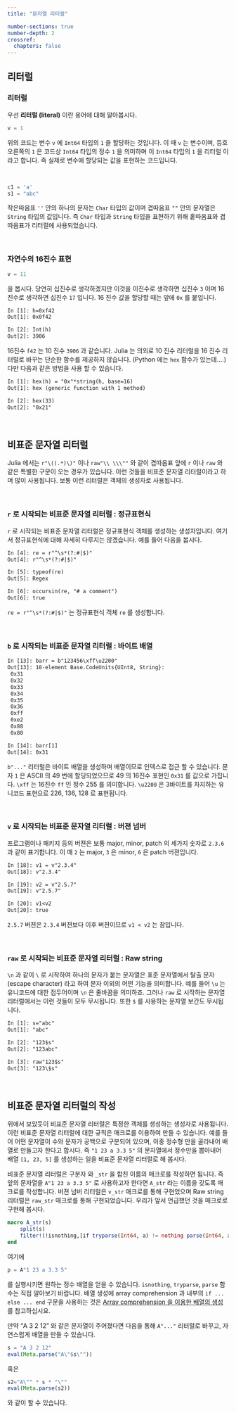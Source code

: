 ```yaml
---
title: "문자열 리터럴"

number-sections: true
number-depth: 2
crossref:
  chapters: false
---
```


## 리터럴

### 리터럴

우선 **리터럴 (literal)** 이란 용어에 대해 알아봅시다. 

```julia
v = 1
```

위의 코드는 변수 `v` 에 `Int64` 타입의 `1` 을 할당하는 것입니다. 이 때 `v` 는 변수이며, 등호 오른쪽의 `1` 은 코드상 `Int64` 타입의 정수 `1` 을 의미하며 이 `Int64` 타입의 `1` 을 리터럴 이라고 합니다. 즉 실제로 변수에 할당되는 값을 표현하는 코드입니다. 

</br>

```julia
c1 = 'a'
s1 = "abc"
```

작은따옴표 `''` 안의 하나의 문자는 `Char` 타입의 값이며 겹따옴표 `""` 안의 문자열은 `String` 타입의 값입니다. 즉 `Char` 타입과 `String` 타입을 표현하기 위해 홑따옴표와 겹따옴표가 리터럴에 사용되었습니다.

</br>

### 자연수의 16진수 표현

```julia
v = 11
```

을 봅시다. 당연히 십진수로 생각하겠지만 이것을 이진수로 생각하면 십진수 `3` 이며 16진수로 생각하면 십진수 `17` 입니다. 16 진수 값을 할당할 때는 앞에 `0x` 를 붙입니다.

```txt
In [1]: h=0xf42
Out[1]: 0x0f42

In [2]: Int(h)
Out[2]: 3906
```

16진수 `f42` 는 10 진수 `3906` 과 같습니다. Julia 는 의외로 10 진수 리터럴을 16 진수 리터럴로 바꾸는 단순한 함수를 제공하지 않습니다. (Python 에는 `hex` 함수가 있는데....) 다만 다음과 같은 방법을 사용 할 수 있습니다.

```txt
In [1]: hex(h) = "0x"*string(h, base=16)
Out[1]: hex (generic function with 1 method)

In [2]: hex(33)
Out[2]: "0x21"
```

</br>

## 비표준 문자열 리터럴

Julia 에서는 `r"\((.*)\)"` 이나 `raw"\\ \\\""` 와 같이 겹따옴표 앞에 `r` 이나 `raw` 와 같은 특별한 구문이 오는 경우가 있습니다. 이런 것들을 비표준 문자열 리터럴이라고 하며 많이 사용됩니다. 보통 이런 리터럴은 객체의 생성자로 사용됩니다.

</br>

### `r` 로 시작되는 비표준 문자열 리터럴 : 정규표현식

`r` 로 시작되는 비표준 문자열 리터럴은 정규표현식 객체를 생성하는 생성자입니다. 여기서 정규표현식에 대해 자세히 다루지는 않겠습니다. 예를 들어 다음을 봅시다.

```txt
In [4]: re = r"^\s*(?:#|$)"
Out[4]: r"^\s*(?:#|$)"

In [5]: typeof(re)
Out[5]: Regex

In [6]: occursin(re, "# a comment")
Out[6]: true
```

`re = r"^\s*(?:#|$)"` 는 정규표현식 객체 `re` 를 생성합니다. 

</br>

### `b` 로 시작되는 비표준 문자열 리터럴 : 바이트 배열

```txt
In [13]: barr = b"123456\xff\u2200"
Out[13]: 10-element Base.CodeUnits{UInt8, String}:
 0x31
 0x32
 0x33
 0x34
 0x35
 0x36
 0xff
 0xe2
 0x88
 0x80

In [14]: barr[1]
Out[14]: 0x31
```

`b"..."` 리터럴은 바이트 배열을 생성하며 배열이므로 인덱스로 접근 할 수 있습니다. 문자 `1` 은 ASCII 의 49 번에 할딩되었으므로 49 의 16진수 표현인 `0x31` 를 값으로 가집니다. `\xff` 는 16진수 `ff` 인 정수 255 를 의미합니다. `\u2200` 은 3바이트를 차지하는 유니코드 표현으로 226, 136, 128 로 표현됩니다.

</br>

### `v` 로 시작되는 비표준 문자열 리터럴 : 버젼 넘버

프로그램이나 패키지 등의 버젼은 보통 major, minor, patch 의 세가지 숫자로 `2.3.6` 과 같이 표기합니다. 이 때 `2` 는 major, `3` 은 minor, `6` 은 patch 버젼입니다. 

```txt
In [18]: v1 = v"2.3.4"
Out[18]: v"2.3.4"

In [19]: v2 = v"2.5.7"
Out[19]: v"2.5.7"

In [20]: v1<v2
Out[20]: true
```

`2.5.7` 버젼은 `2.3.4` 버젼보다 이후 버젼이므로 `v1 < v2` 는 참입니다. 


</br>

### `raw` 로 시작되는 비표준 문자열 리터럴 : Raw string

`\n` 과 같이 `\` 로 시작하여 하나의 문자가 붙는 문자열은 표준 문자열에서 탈출 문자(escape character) 라고 하여 문자 이외의 어떤 기능을 의미합니다. 예를 들어 `\u` 는 유니코드에 대한 접두어이며 `\n` 은 줄바꿈을 의미하죠. 그러나 `raw` 로 시작하는 문자열 리터럴에서는 이런 것들이 모두 무시됩니다. 또한 `$` 를 사용하는 문자열 보간도 무시됩니다.

```txt
In [1]: s="abc"
Out[1]: "abc"

In [2]: "123$s"
Out[2]: "123abc"

In [3]: raw"123$s"
Out[3]: "123\$s"
```

</br>

## 비표준 문자열 리터럴의 작성

위에서 보았듯이 비표준 문자열 리터럴은 특정한 객체를 생성하는 생성자로 사용됩니다. 이런 비표준 문자열 리터럴에 대한 규칙은 매크로를 이용하여 만들 수 있습니다. 예를 들어 어떤 문자열이 수와 문자가 공백으로 구분되어 있으며, 이중 정수형 만을 골라내어 배열로 만들고자 한다고 합시다. 즉 `"1 23 a 3.3 5"` 의 문자열에서 정수만을 뽑아내어 배열 `[1, 23, 5]` 를 생성하는 일을 비표준 문자열 리터럴로 해 봅시다. 

비표준 문자열 리터럴은 구분자 와 `_str` 을 합친 이름의 매크로를 작성하면 됩니다. 즉 앞의 문자열을 `A"1 23 a 3.3 5"` 로 사용하고자 한다면 `A_str` 라는 이름을 갖도록 매크로를 작성합니다. 버젼 넘버 리터럴은 `v_str` 매크로를 통해 구현었으며 Raw string 리터럴은 `raw_str` 매크로를 통해 구현되었습니다. 우리가 앞서 언급했던 것을 매크로로 구현해 봅시다.

```julia
macro A_str(s)
    split(s)
    filter!(!isnothing,[if tryparse(Int64, a) != nothing parse(Int64, a) else nothing end for a in split(s)])
end
```

여기에

```julia
p = A"1 23 a 3.3 5"
```

를 실행시키면 원하는 정수 배열을 얻을 수 있습니다. `isnothing`, `tryparse`, `parse` 함수는 직접 알아보기 바랍니다. 배열 생성에 array comprehension 과 내부의 `if ... else ... end` 구문을 사용하는 것은 [Array comprehension 을 이용한 배열의 생성](../introduction_to_julia/06_arrays.qmd#sec-array_comprehension) 를 참고하십시요.


만약 "A 3 2 12" 와 같은 문자열이 주어졌다면 다음을 통해 `A"..."` 리터럴로 바꾸고, 자연스럽게 배열을 만들 수 있습니다.

```julia
s = "A 3 2 12"
eval(Meta.parse("A\"$s\""))
```

혹은

```julia
s2="A\"" * s * "\""
eval(Meta.parse(s2))
```

와 같이 할 수 있습니다.

</br>












